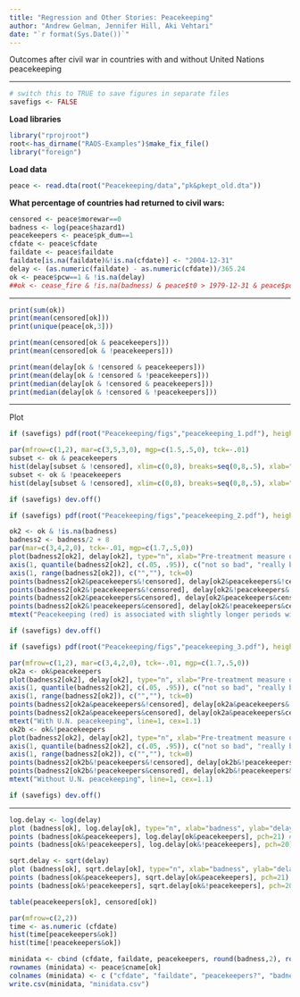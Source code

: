 ```yaml
---
title: "Regression and Other Stories: Peacekeeping"
author: "Andrew Gelman, Jennifer Hill, Aki Vehtari"
date: "`r format(Sys.Date())`"
---
```

Outcomes after civil war in countries with and without United
Nations peacekeeping

-------------


```r
# switch this to TRUE to save figures in separate files
savefigs <- FALSE
```

**Load libraries**

```r
library("rprojroot")
root<-has_dirname("RAOS-Examples")$make_fix_file()
library("foreign")
```

**Load data**

```r
peace <- read.dta(root("Peacekeeping/data","pk&pkept_old.dta"))
```

**What percentage of countries had returned to civil wars:**

```r
censored <- peace$morewar==0
badness <- log(peace$hazard1)
peacekeepers <- peace$pk_dum==1
cfdate <- peace$cfdate
faildate <- peace$faildate
faildate[is.na(faildate)&!is.na(cfdate)] <- "2004-12-31"
delay <- (as.numeric(faildate) - as.numeric(cfdate))/365.24
ok <- peace$pcw==1 & !is.na(delay)
##ok <- cease_fire & !is.na(badness) & peace$t0 > 1979-12-31 & peace$pcw==1
```


-------------


```r
print(sum(ok))
print(mean(censored[ok]))
print(unique(peace[ok,3]))

print(mean(censored[ok & peacekeepers]))
print(mean(censored[ok & !peacekeepers]))

print(mean(delay[ok & !censored & peacekeepers]))
print(mean(delay[ok & !censored & !peacekeepers]))
print(median(delay[ok & !censored & peacekeepers]))
print(median(delay[ok & !censored & !peacekeepers]))
```


-------------

Plot

```r
if (savefigs) pdf(root("Peacekeeping/figs","peacekeeping_1.pdf"), height=4, width=10)
```
```r
par(mfrow=c(1,2), mar=c(3,5,3,0), mgp=c(1.5,.5,0), tck=-.01)
subset <- ok & peacekeepers
hist(delay[subset & !censored], xlim=c(0,8), breaks=seq(0,8,.5), xlab="Years until return of war", ylab="", main=paste("With peacekeeping:  ", round(100*mean(censored[subset])), "% of countries stayed at peace.\nFor others, histogram of time until civil war returned:", sep=""), cex.main=.9, cex.axis=.9, cex.lab=.9)
subset <- ok & !peacekeepers
hist(delay[subset & !censored], xlim=c(0,8), breaks=seq(0,8,.5), xlab="Years until return of war", ylab="", main=paste("Without peackeeping:  ", round(100*mean(censored[subset])), "% stayed at peace.\nFor others, histogram of time until civil war returned:", sep=""), cex.main=.9, cex.axis=.9, cex.lab=.9)
```
```r
if (savefigs) dev.off()

```
```r
if (savefigs) pdf(root("Peacekeeping/figs","peacekeeping_2.pdf"), height=5, width=7)
```
```r
ok2 <- ok & !is.na(badness)
badness2 <- badness/2 + 8
par(mar=c(3,4,2,0), tck=-.01, mgp=c(1.7,.5,0))
plot(badness2[ok2], delay[ok2], type="n", xlab="Pre-treatment measure of problems with the country", ylab="Delay (in years) before return of conflict\n(open circles indicate conflict has not yet returned)", bty="n", xaxt="n")
axis(1, quantile(badness2[ok2], c(.05, .95)), c("not so bad", "really bad"))
axis(1, range(badness2[ok2]), c("",""), tck=0)
points(badness2[ok2&peacekeepers&!censored], delay[ok2&peacekeepers&!censored], col="red", pch=20, cex=.9) # dot
points(badness2[ok2&!peacekeepers&!censored], delay[ok2&!peacekeepers&!censored], col="black", pch=20, cex=.9) # dot
points(badness2[ok2&peacekeepers&censored], delay[ok2&peacekeepers&censored], col="red", pch=21) # circle
points(badness2[ok2&!peacekeepers&censored], delay[ok2&!peacekeepers&censored], col="black", pch=21) # circle
mtext("Peacekeeping (red) is associated with slightly longer periods without war", line=1)
```
```r
if (savefigs) dev.off()

```
```r
if (savefigs) pdf(root("Peacekeeping/figs","peacekeeping_3.pdf"), height=4, width=10)
```
```r
par(mfrow=c(1,2), mar=c(3,4,2,0), tck=-.01, mgp=c(1.7,.5,0))
ok2a <- ok&peacekeepers
plot(badness2[ok2], delay[ok2], type="n", xlab="Pre-treatment measure of problems with the country", ylab="Delay (in years) before return of conflict\n(open circles where conflict did not return)", bty="n", xaxt="n")
axis(1, quantile(badness2[ok2], c(.05, .95)), c("not so bad", "really bad"))
axis(1, range(badness2[ok2]), c("",""), tck=0)
points(badness2[ok2a&peacekeepers&!censored], delay[ok2a&peacekeepers&!censored], col="black", pch=20, cex=.6) # dot
points(badness2[ok2a&peacekeepers&censored], delay[ok2a&peacekeepers&censored], col="black", pch=1, cex=1.1) # circle
mtext("With U.N. peacekeeping", line=1, cex=1.1)
ok2b <- ok&!peacekeepers
plot(badness2[ok2], delay[ok2], type="n", xlab="Pre-treatment measure of problems with the country", ylab="", bty="n", xaxt="n")
axis(1, quantile(badness2[ok2], c(.05, .95)), c("not so bad", "really bad"))
axis(1, range(badness2[ok2]), c("",""), tck=0)
points(badness2[ok2b&!peacekeepers&!censored], delay[ok2b&!peacekeepers&!censored], col="black", pch=20, cex=.6) # dot
points(badness2[ok2b&!peacekeepers&censored], delay[ok2b&!peacekeepers&censored], col="black", pch=1, cex=1.1) # circle
mtext("Without U.N. peacekeeping", line=1, cex=1.1)
```
```r
if (savefigs) dev.off()
```


-------------


```r
log.delay <- log(delay)
plot (badness[ok], log.delay[ok], type="n", xlab="badness", ylab="delay")
points (badness[ok&peacekeepers], log.delay[ok&peacekeepers], pch=21) # circle
points (badness[ok&!peacekeepers], log.delay[ok&!peacekeepers], pch=20) # bullet

sqrt.delay <- sqrt(delay)
plot (badness[ok], sqrt.delay[ok], type="n", xlab="badness", ylab="delay")
points (badness[ok&peacekeepers], sqrt.delay[ok&peacekeepers], pch=21) # circle
points (badness[ok&!peacekeepers], sqrt.delay[ok&!peacekeepers], pch=20) # bullet

table(peacekeepers[ok], censored[ok])

par(mfrow=c(2,2))
time <- as.numeric (cfdate)
hist(time[peacekeepers&ok])
hist(time[!peacekeepers&ok])

minidata <- cbind (cfdate, faildate, peacekeepers, round(badness,2), round(delay,2), censored)[ok,]
rownames (minidata) <- peace$cname[ok]
colnames (minidata) <- c ("cfdate", "faildate", "peacekeepers?", "badness", "delay", "censored?")
write.csv(minidata, "minidata.csv")
```

